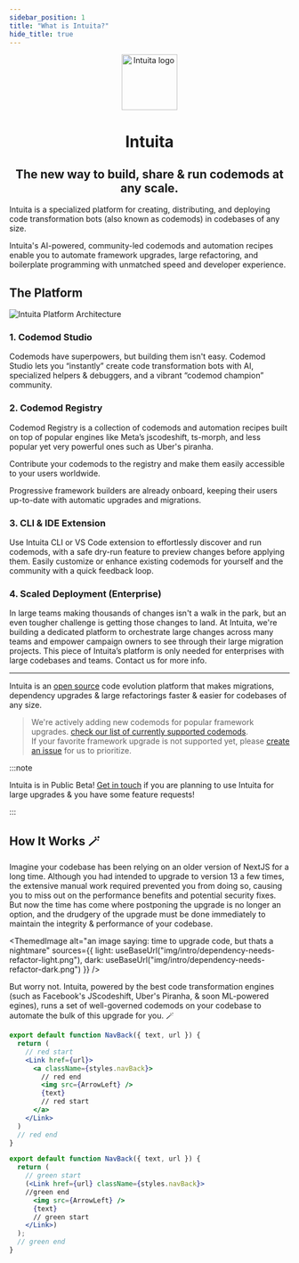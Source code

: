 ```yaml
---
sidebar_position: 1
title: "What is Intuita?"
hide_title: true
---
```




<p align="center">
  <a href="https://intuita.io">
    <img src="/img/intuita-logo.png" height="100" alt="Intuita logo" />
  </a>
</p>
<h1 align="center">Intuita</h1>
<h2 align="center">The new way to build, share & run codemods at any scale.</h2>


Intuita is a specialized platform for creating, distributing, and deploying code transformation bots (also known as codemods) in codebases of any size.

Intuita's AI-powered, community-led codemods and automation recipes enable you to automate framework upgrades, large refactoring, and boilerplate programming with unmatched speed and developer experience.

## The Platform

![Intuita Platform Architecture](/img/docs/intuita-platform-architecture.png)


### 1. Codemod Studio

Codemods have superpowers, but building them isn't easy. Codemod Studio lets you “instantly” create code transformation bots with AI, specialized helpers & debuggers, and a vibrant “codemod champion” community.

### 2. Codemod Registry

Codemod Registry is a collection of codemods and automation recipes built on top of popular engines like Meta’s jscodeshift, ts-morph, and less popular yet very powerful ones such as Uber's piranha. 

Contribute your codemods to the registry and make them easily accessible to your users worldwide.

Progressive framework builders are already onboard, keeping their users up-to-date with automatic upgrades and migrations.

### 3. CLI & IDE Extension

Use Intuita CLI or VS Code extension to effortlessly discover and run codemods, with a safe dry-run feature to preview changes before applying them. Easily customize or enhance existing codemods for yourself and the community with a quick feedback loop.

### 4. Scaled Deployment (Enterprise)

In large teams making thousands of changes isn't a walk in the park, but an even tougher challenge is getting those changes to land. At Intuita, we're building a dedicated platform to orchestrate large changes across many teams and empower campaign owners to see through their large migration projects. This piece of Intuita’s platform is only needed for enterprises with large codebases and teams. Contact us for more info.















---

Intuita is an [open source](https://github.com/intuita-inc) code evolution platform that makes migrations, dependency upgrades & large refactorings faster & easier for codebases of any size.


> We're actively adding new codemods for popular framework upgrades. [check our list of currently supported codemods](contributing/roadmap#currently-supported).<br />
> If your favorite framework upgrade is not supported yet, please [create an issue](https://github.com/intuita-inc/intuita-vscode-extension/issues/new) for us to prioritize.


:::note

Intuita is in Public Beta! [Get in touch](https://join.slack.com/t/intuita-inc/shared_invite/zt-1bjj5exxi-95yPfWi71HcO2p_sS5L2wA) if you are planning to use Intuita for large upgrades & you have some feature requests!

:::


## How It Works 🪄

Imagine your codebase has been relying on an older version of NextJS for a long time. Although you had intended to upgrade to version 13 a few times, the extensive manual work required prevented you from doing so, causing you to miss out on the performance benefits and potential security fixes. But now the time has come where postponing the upgrade is no longer an option, and the drudgery of the upgrade must be done immediately to maintain the integrity & performance of your codebase.

<ThemedImage
  alt="an image saying: time to upgrade code, but thats a nightmare"
  sources={{
    light: useBaseUrl("img/intro/dependency-needs-refactor-light.png"),
    dark: useBaseUrl("img/intro/dependency-needs-refactor-dark.png")
  }}
/>

But worry not. Intuita, powered by the best code transformation engines (such as Facebook's JScodeshift, Uber's Piranha, & soon ML-powered egines), runs a set of well-governed codemods on your codebase to automate the bulk of this upgrade for you. 🪄


<div class="flex-row">

<div class="flex-column">

```jsx  title="Before Change"
export default function NavBack({ text, url }) {
  return (
    // red start
    <Link href={url}>
      <a className={styles.navBack}>
        // red end
        <img src={ArrowLeft} />
        {text}
        // red start
      </a>
    </Link>
  )
  // red end
}
```

</div>

<div class="flex-column">

```jsx  title="After Change"
export default function NavBack({ text, url }) {
  return (
    // green start
    (<Link href={url} className={styles.navBack}>
    //green end
      <img src={ArrowLeft} />
      {text}
      // green start
    </Link>)
  );
  // green end
}
```

</div>
</div>


 
